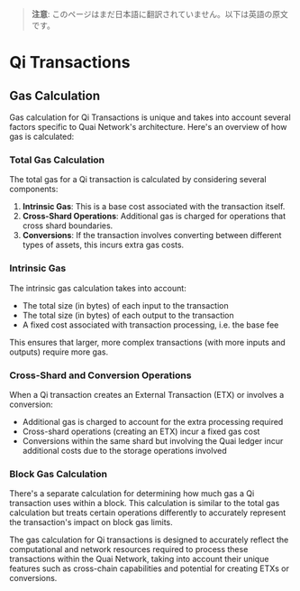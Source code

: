 <!-- AUTO-GENERATED-CONTENT:START (ENGLISH-COPY) -->
> **注意**: このページはまだ日本語に翻訳されていません。以下は英語の原文です。

# Qi Transactions

## Gas Calculation

Gas calculation for Qi Transactions is unique and takes into account several factors specific to Quai Network's architecture. Here's an overview of how gas is calculated:

### Total Gas Calculation

The total gas for a Qi transaction is calculated by considering several components:

1. **Intrinsic Gas**: This is a base cost associated with the transaction itself.
2. **Cross-Shard Operations**: Additional gas is charged for operations that cross shard boundaries.
3. **Conversions**: If the transaction involves converting between different types of assets, this incurs extra gas costs.

### Intrinsic Gas

The intrinsic gas calculation takes into account:

- The total size (in bytes) of each input to the transaction
- The total size (in bytes) of each output to the transaction
- A fixed cost associated with transaction processing, i.e. the base fee

This ensures that larger, more complex transactions (with more inputs and outputs) require more gas.

### Cross-Shard and Conversion Operations

When a Qi transaction creates an External Transaction (ETX) or involves a conversion:

- Additional gas is charged to account for the extra processing required
- Cross-shard operations (creating an ETX) incur a fixed gas cost
- Conversions within the same shard but involving the Quai ledger incur additional costs due to the storage operations involved

### Block Gas Calculation

There's a separate calculation for determining how much gas a Qi transaction uses within a block. This calculation is similar to the total gas calculation but treats certain operations differently to accurately represent the transaction's impact on block gas limits.

The gas calculation for Qi transactions is designed to accurately reflect the computational and network resources required to process these transactions within the Quai Network, taking into account their unique features such as cross-chain capabilities and potential for creating ETXs or conversions.
